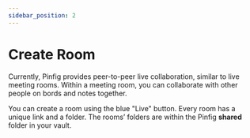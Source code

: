 ```yaml
---
sidebar_position: 2
---
```


# Create Room

Currently, Pinfig provides peer-to-peer live collaboration, similar to live meeting rooms. Within a meeting room, you can collaborate with other people on bords and notes together.

You can create a room using the blue "Live" button. Every room has a unique link and a folder. The rooms’ folders are within the Pinfig **shared** folder in your vault.

